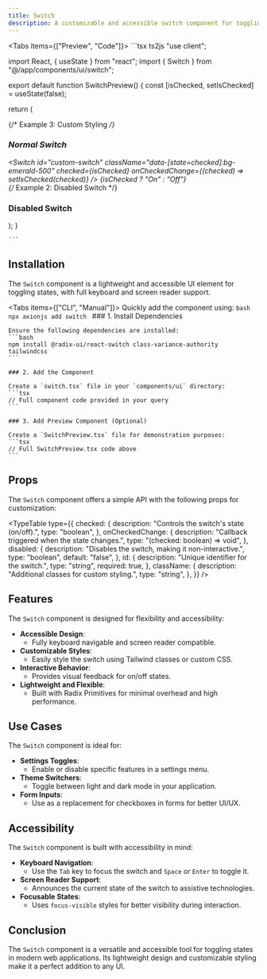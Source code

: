 ```yaml
---
title: Switch
description: A customizable and accessible switch component for toggling between states, built with Radix UI primitives.
---
```



<Tabs items={["Preview", "Code"]}>
  <Tab value="Preview" className="m-auto h-auto pb-8 content-center">
    <SwitchPreview />
  </Tab>
  <Tab value="Code" className="w-auto h-auto">
    ```tsx ts2js
"use client";

import React, { useState } from "react";
import { Switch } from "@/app/components/ui/switch";

export default function SwitchPreview() {
  const [isChecked, setIsChecked] = useState(false);

  return (
    <div className="space-y-6 max-w-md mx-auto">
      {/* Example 3: Custom Styling */}
      <div>
        <h3 className="text-lg font-medium">Normal Switch</h3>
        <Switch
          id="custom-switch"
          className="data-[state=checked]:bg-emerald-500"
          checked={isChecked}
          onCheckedChange={(checked) => setIsChecked(checked)}
        />
        <label htmlFor="custom-switch" className="ml-4 text-sm">
          {isChecked ? "On" : "Off"}
        </label>
      </div>
      {/* Example 2: Disabled Switch */}
      <div>
        <h3 className="text-lg font-medium">Disabled Switch</h3>
        <Switch id="disabled-switch" disabled />
      </div>
    </div>
  );
}


    ```
  </Tab>
</Tabs>

## Installation

The `Switch` component is a lightweight and accessible UI element for toggling states, with full keyboard and screen reader support.

<Tabs items={["CLI", "Manual"]}>
  <Tab value="CLI">
    Quickly add the component using:
    ```bash
    npx axionjs add switch
    ```
  </Tab>
  <Tab value="Manual">
    ### 1. Install Dependencies

    Ensure the following dependencies are installed:
    ```bash
    npm install @radix-ui/react-switch class-variance-authority tailwindcss
    ```

    ### 2. Add the Component

    Create a `switch.tsx` file in your `components/ui` directory:
    ```tsx
    // Full component code provided in your query
    ```

    ### 3. Add Preview Component (Optional)

    Create a `SwitchPreview.tsx` file for demonstration purposes:
    ```tsx
    // Full SwitchPreview.tsx code above
    ```
  </Tab>
</Tabs>

## Props

The `Switch` component offers a simple API with the following props for customization:

<TypeTable
  type={{
    checked: {
      description: "Controls the switch's state (on/off).",
      type: "boolean",
    },
    onCheckedChange: {
      description: "Callback triggered when the state changes.",
      type: "(checked: boolean) => void",
    },
    disabled: {
      description: "Disables the switch, making it non-interactive.",
      type: "boolean",
      default: "false",
    },
    id: {
      description: "Unique identifier for the switch.",
      type: "string",
      required: true,
    },
    className: {
      description: "Additional classes for custom styling.",
      type: "string",
    },
  }}
/>

## Features

The `Switch` component is designed for flexibility and accessibility:

- **Accessible Design**:
  - Fully keyboard navigable and screen reader compatible.
- **Customizable Styles**:
  - Easily style the switch using Tailwind classes or custom CSS.
- **Interactive Behavior**:
  - Provides visual feedback for on/off states.
- **Lightweight and Flexible**:
  - Built with Radix Primitives for minimal overhead and high performance.

## Use Cases

The `Switch` component is ideal for:

- **Settings Toggles**:
  - Enable or disable specific features in a settings menu.
- **Theme Switchers**:
  - Toggle between light and dark mode in your application.
- **Form Inputs**:
  - Use as a replacement for checkboxes in forms for better UI/UX.

## Accessibility

The `Switch` component is built with accessibility in mind:

- **Keyboard Navigation**:
  - Use the `Tab` key to focus the switch and `Space` or `Enter` to toggle it.
- **Screen Reader Support**:
  - Announces the current state of the switch to assistive technologies.
- **Focusable States**:
  - Uses `focus-visible` styles for better visibility during interaction.


## Conclusion

The `Switch` component is a versatile and accessible tool for toggling states in modern web applications. Its lightweight design and customizable styling make it a perfect addition to any UI.
